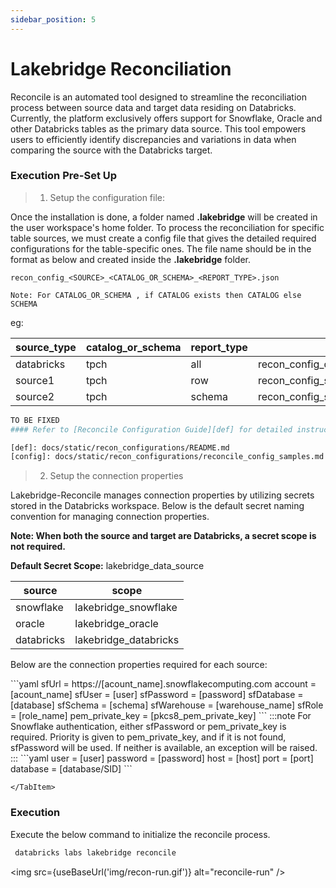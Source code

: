 ```yaml
---
sidebar_position: 5
---
```


# Lakebridge Reconciliation

Reconcile is an automated tool designed to streamline the reconciliation process between source data and target data
residing on Databricks. Currently, the platform exclusively offers support for Snowflake, Oracle and other Databricks
tables as the primary data source. This tool empowers users to efficiently identify discrepancies and variations in data
when comparing the source with the Databricks target.


### Execution Pre-Set Up
>1. Setup the configuration file:

Once the installation is done, a folder named **.lakebridge** will be created in the user workspace's home folder.
To process the reconciliation for specific table sources, we must create a config file that gives the detailed required configurations for the table-specific ones.
The file name should be in the format as below and created inside the **.lakebridge** folder.
```
recon_config_<SOURCE>_<CATALOG_OR_SCHEMA>_<REPORT_TYPE>.json

Note: For CATALOG_OR_SCHEMA , if CATALOG exists then CATALOG else SCHEMA
```

eg:

| source_type | catalog_or_schema | report_type | file_name                             |
|-------------|-------------------|-------------|---------------------------------------|
| databricks  | tpch              | all         | recon_config_databricks_tpch_all.json |
| source1     | tpch              | row         | recon_config_source1_tpch_row.json    |
| source2     | tpch              | schema      | recon_config_source2_tpch_schema.json |


``` bash
TO BE FIXED
#### Refer to [Reconcile Configuration Guide][def] for detailed instructions and [example configurations][config]

[def]: docs/static/recon_configurations/README.md
[config]: docs/static/recon_configurations/reconcile_config_samples.md
```

> 2. Setup the connection properties

Lakebridge-Reconcile manages connection properties by utilizing secrets stored in the Databricks workspace.
Below is the default secret naming convention for managing connection properties.

**Note: When both the source and target are Databricks, a secret scope is not required.**

**Default Secret Scope:** lakebridge_data_source

| source     | scope              |
|------------|--------------------|
| snowflake  | lakebridge_snowflake  |
| oracle     | lakebridge_oracle     |
| databricks | lakebridge_databricks |

Below are the connection properties required for each source:

<Tabs>
    <TabItem value="snowflake" label="Snowflake">
        ```yaml
        sfUrl = https://[acount_name].snowflakecomputing.com
        account = [acount_name]
            sfUser = [user]
            sfPassword = [password]
            sfDatabase = [database]
            sfSchema = [schema]
            sfWarehouse = [warehouse_name]
            sfRole = [role_name]
            pem_private_key = [pkcs8_pem_private_key]
            ```
            :::note
            For Snowflake authentication, either sfPassword or pem_private_key is required.
            Priority is given to pem_private_key, and if it is not found, sfPassword will be used.
            If neither is available, an exception will be raised.
            :::
    </TabItem>
    <TabItem value="oracle" label="Oracle">
        ```yaml
        user = [user]
        password = [password]
        host = [host]
        port = [port]
        database = [database/SID]
        ```

    </TabItem>
</Tabs>



### Execution
Execute the below command to initialize the reconcile process.
```bash
 databricks labs lakebridge reconcile
```
<img src={useBaseUrl('img/recon-run.gif')} alt="reconcile-run" />

